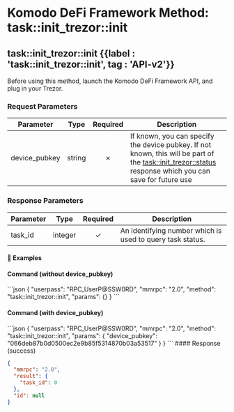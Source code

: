
# Komodo DeFi Framework Method: task::init\_trezor::init

## task::init\_trezor::init {{label : 'task::init_trezor::init', tag : 'API-v2'}}

Before using this method, launch the Komodo DeFi Framework API, and plug in your Trezor.

### Request Parameters

| Parameter      | Type   | Required | Description                                                                                                                                                                                                                |
| -------------- | ------ | :------: | -------------------------------------------------------------------------------------------------------------------------------------------------------------------------------------------------------------------------- |
| device\_pubkey | string |     ✗    | If known, you can specify the device pubkey. If not known, this will be part of the [task::init\_trezor::status](/komodo-defi-framework/api/v20/utils/task_init_trezor/status/) response which you can save for future use |

### Response Parameters

| Parameter | Type    | Required | Description                                               |
| --------- | ------- | :------: | --------------------------------------------------------- |
| task\_id  | integer |     ✓    | An identifying number which is used to query task status. |

#### 📌 Examples

#### Command (without device\_pubkey)

<CodeGroup title="task::init_trezor::init" tag="POST" label="task::init_trezor::init" mm2MethodDecorate="true">
  ```json
  {
    "userpass": "RPC_UserP@SSW0RD",
    "mmrpc": "2.0",
    "method": "task::init_trezor::init",
    "params": {}
  }
  ```
</CodeGroup>

#### Command (with device\_pubkey)

<CodeGroup title="task::init_trezor::init" tag="POST" label="task::init_trezor::init" mm2MethodDecorate="true">
  ```json
  {
    "userpass": "RPC_UserP@SSW0RD",
    "mmrpc": "2.0",
    "method": "task::init_trezor::init",
    "params": {
      "device_pubkey": "066deb87b0d0500ec2e9b85f5314870b03a53517"
    }
  }
  ```
</CodeGroup>

<CollapsibleSection expandedText="Hide Response" collapsedText="Show Response">
  #### Response (success)

  ```json
  {
    "mmrpc": "2.0",
    "result": {
      "task_id": 0
    },
    "id": null
  }
  ```
</CollapsibleSection>

